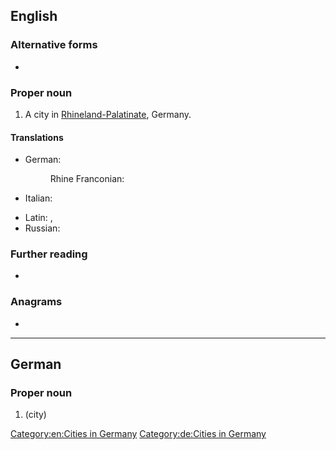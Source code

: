 ==English==

===Alternative forms===
* {{l|en|Spires}}

===Proper noun===
{{en-proper noun}}

# A city in [[Rhineland-Palatinate]], Germany.

====Translations====
{{trans-top|a city in Germany}}
* German: {{t+|de|Speyer}}
*: Rhine Franconian: {{t|gmw-rfr|Schbaija}} {{qualifier|Palatine}}
* Italian: {{t|it|Spira}}
{{trans-mid}}
* Latin: {{t|la|Spira|f}}, {{t|la|Augusta Nemetum|f}}
* Russian: {{t+|ru|Шпайер|sc=Armn}}
{{trans-bottom}}

===Further reading===
* {{pedia}}

===Anagrams===
* {{anagrams|en|a=eeprsy|Peerys|pyrees}}

[[Category:en:Cities in Germany]]

----

==German==
{{wikipedia|lang=de}}

===Proper noun===
{{de-proper noun|n}}

# {{l|en|Speyer}} (city)

[[Category:de:Cities in Germany]]